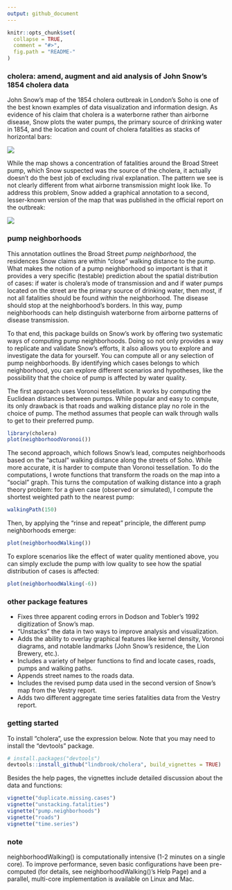 ```yaml
---
output: github_document
---
```


<!-- README.md is generated from README.Rmd. Please edit that file -->

```r
knitr::opts_chunk$set(
  collapse = TRUE,
  comment = "#>",
  fig.path = "README-"
)
```

### cholera: amend, augment and aid analysis of John Snow's 1854 cholera data

John Snow's map of the 1854 cholera outbreak in London's Soho is one of the best known examples of data visualization and information design. As evidence of his claim that cholera is a waterborne rather than airborne disease, Snow plots the water pumps, the primary source of drinking water in 1854, and the location and count of cholera fatalities as stacks of horizontal bars:

![](vignettes/msu-snows-mapB.jpg)

While the map shows a concentration of fatalities around the Broad Street pump, which Snow suspected was the source of the cholera, it actually doesn't do the best job of excluding rival explanation. The pattern we see is not clearly different from what airborne transmission might look like. To address this problem, Snow added a graphical annotation to a second, lesser-known version of the map that was published in the official report on the outbreak:

![](vignettes/fig12-6.png)

### pump neighborhoods

This annotation outlines the Broad Street _pump neighborhood_, the residences Snow claims are within "close" walking distance to the pump. What makes the notion of a pump neighborhood so important is that it provides a very specific (testable) prediction about the spatial distribution of cases: if water is cholera's mode of transmission and and if water pumps located on the street are the primary source of drinking water, then most, if not all fatalities should be found _within_ the neighborhood. The disease should stop at the neighborhood's borders. In this way, pump neighborhoods can help distinguish waterborne from airborne patterns of disease transmission.

To that end, this package builds on Snow's work by offering two systematic ways of computing pump neighborhoods. Doing so not only provides a way to replicate and validate Snow's efforts, it also allows you to explore and investigate the data for yourself. You can compute all or any selection of pump neighborhoods. By identifying which cases belongs to which neighborhood, you can explore different scenarios and hypotheses, like the possibility that the choice of pump is affected by water quality.

The first approach uses Voronoi tessellation. It works by computing the Euclidean distances between pumps. While popular and easy to compute, its only drawback is that roads and walking distance play no role in the choice of pump. The method assumes that people can walk through walls to get to their preferred pump.

```r
library(cholera)
plot(neighborhoodVoronoi())
```

The second approach, which follows Snow's lead, computes neighborhoods based on the "actual" walking distance along the streets of Soho. While more accurate, it is harder to compute than Voronoi tessellation. To do the computations, I wrote functions that transform the roads on the map into a "social" graph. This turns the computation of walking distance into a graph theory problem: for a given case (observed or simulated), I compute the shortest weighted path to the nearest pump:

```r
walkingPath(150)
```

Then, by applying the "rinse and repeat" principle, the different pump neighborhoods emerge:

```r
plot(neighborhoodWalking())
```

To explore scenarios like the effect of water quality mentioned above, you can simply exclude the pump with low quality to see how the spatial distribution of cases is affected:

```r
plot(neighborhoodWalking(-6))
```

### other package features

* Fixes three apparent coding errors in Dodson and Tobler's 1992 digitization of Snow's map.
* "Unstacks" the data in two ways to improve analysis and visualization.
* Adds the ability to overlay graphical features like kernel density, Voronoi diagrams, and notable landmarks (John Snow's residence, the Lion Brewery, etc.).
* Includes a variety of helper functions to find and locate cases, roads, pumps and walking paths.
* Appends street names to the roads data.
* Includes the revised pump data used in the second version of Snow's map from the Vestry report.
* Adds two different aggregate time series fatalities data from the Vestry report.

### getting started

To install "cholera", use the expression below. Note that you may need to install the "devtools" package.

```r
# install.packages("devtools")
devtools::install_github("lindbrook/cholera", build_vignettes = TRUE)
```

Besides the help pages, the vignettes include detailed discussion about the data and functions:

```r
vignette("duplicate.missing.cases")
vignette("unstacking.fatalities")
vignette("pump.neighborhoods")
vignette("roads")
vignette("time.series")
```

### note

neighborhoodWalking() is computationally intensive (1-2 minutes on a single core). To improve performance, seven basic configurations have been pre-computed (for details, see neighborhoodWalking()'s Help Page) and a parallel, multi-core implementation is available on Linux and Mac.
